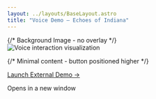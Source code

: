 ```yaml
---
layout: ../layouts/BaseLayout.astro
title: "Voice Demo — Echoes of Indiana"
---
```



<NavBar />

<div class="relative min-h-screen">
  {/* Background Image - no overlay */}
  <div class="absolute inset-0 z-0">
    <img 
      src="/images/voice-demo-background.png" 
      alt="Voice interaction visualization" 
      class="w-full h-full object-cover"
    />
  </div>

  {/* Minimal content - button positioned higher */}
  <div class="relative z-10 min-h-screen flex items-start justify-center pt-32">
    <div class="text-center">
      <a 
        href="https://echoestest-production.up.railway.app/" 
        target="_blank"
        rel="noopener noreferrer"
        class="inline-flex items-center px-8 py-4 bg-brand-teal hover:bg-brand-magenta text-brand-navy font-bold rounded-lg transition-all duration-300 transform hover:scale-105 text-lg shadow-lg"
      >
        Launch External Demo →
      </a>
      <p class="text-sm text-gray-300 mt-4">
        Opens in a new window
      </p>
    </div>
  </div>
</div>
